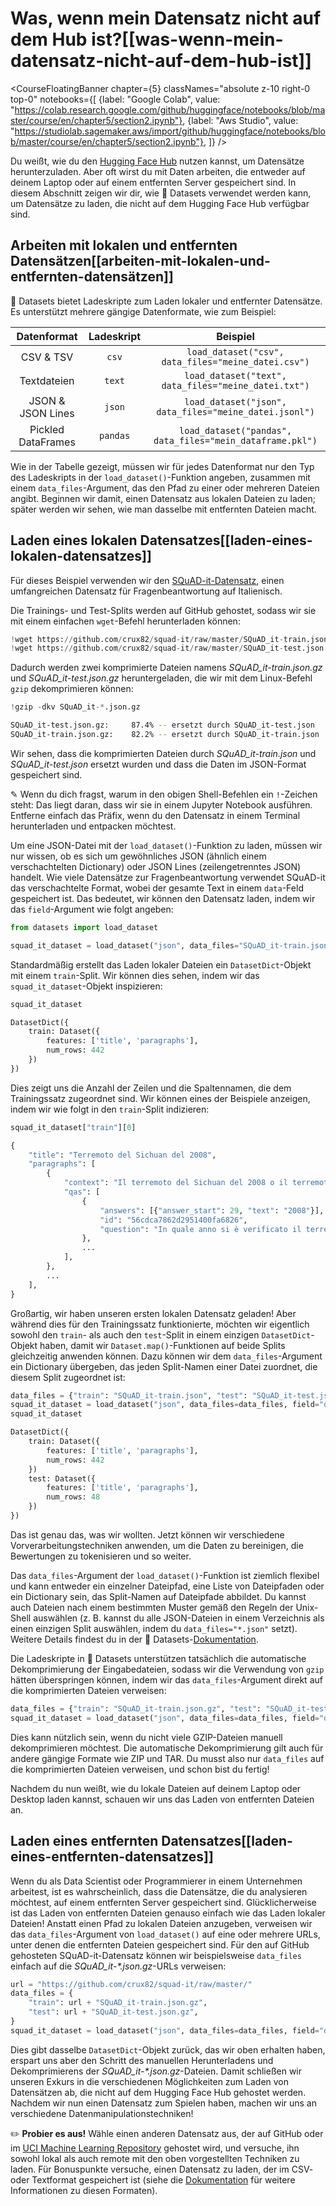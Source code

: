 # Was, wenn mein Datensatz nicht auf dem Hub ist?[[was-wenn-mein-datensatz-nicht-auf-dem-hub-ist]]

<CourseFloatingBanner chapter={5}
  classNames="absolute z-10 right-0 top-0"
  notebooks={[
    {label: "Google Colab", value: "https://colab.research.google.com/github/huggingface/notebooks/blob/master/course/en/chapter5/section2.ipynb"},
    {label: "Aws Studio", value: "https://studiolab.sagemaker.aws/import/github/huggingface/notebooks/blob/master/course/en/chapter5/section2.ipynb"},
]} />

Du weißt, wie du den [Hugging Face Hub](https://huggingface.co/datasets) nutzen kannst, um Datensätze herunterzuladen. Aber oft wirst du mit Daten arbeiten, die entweder auf deinem Laptop oder auf einem entfernten Server gespeichert sind. In diesem Abschnitt zeigen wir dir, wie 🤗 Datasets verwendet werden kann, um Datensätze zu laden, die nicht auf dem Hugging Face Hub verfügbar sind.

<Youtube id="HyQgpJTkRdE"/>

## Arbeiten mit lokalen und entfernten Datensätzen[[arbeiten-mit-lokalen-und-entfernten-datensätzen]]

🤗 Datasets bietet Ladeskripte zum Laden lokaler und entfernter Datensätze. Es unterstützt mehrere gängige Datenformate, wie zum Beispiel:

|    Datenformat     | Ladeskript |                         Beispiel                          |
| :----------------: | :------------: | :-----------------------------------------------------: |
|     CSV & TSV      |     `csv`      |     `load_dataset("csv", data_files="meine_datei.csv")`     |
|    Textdateien     |     `text`     |    `load_dataset("text", data_files="meine_datei.txt")`     |
| JSON & JSON Lines  |     `json`     |   `load_dataset("json", data_files="meine_datei.jsonl")`    |
| Pickled DataFrames |    `pandas`    | `load_dataset("pandas", data_files="mein_dataframe.pkl")` |

Wie in der Tabelle gezeigt, müssen wir für jedes Datenformat nur den Typ des Ladeskripts in der `load_dataset()`-Funktion angeben, zusammen mit einem `data_files`-Argument, das den Pfad zu einer oder mehreren Dateien angibt. Beginnen wir damit, einen Datensatz aus lokalen Dateien zu laden; später werden wir sehen, wie man dasselbe mit entfernten Dateien macht.

## Laden eines lokalen Datensatzes[[laden-eines-lokalen-datensatzes]]

Für dieses Beispiel verwenden wir den [SQuAD-it-Datensatz](https://github.com/crux82/squad-it/), einen umfangreichen Datensatz für Fragenbeantwortung auf Italienisch.

Die Trainings- und Test-Splits werden auf GitHub gehostet, sodass wir sie mit einem einfachen `wget`-Befehl herunterladen können:

```python
!wget https://github.com/crux82/squad-it/raw/master/SQuAD_it-train.json.gz
!wget https://github.com/crux82/squad-it/raw/master/SQuAD_it-test.json.gz
```

Dadurch werden zwei komprimierte Dateien namens *SQuAD_it-train.json.gz* und *SQuAD_it-test.json.gz* heruntergeladen, die wir mit dem Linux-Befehl `gzip` dekomprimieren können:

```python
!gzip -dkv SQuAD_it-*.json.gz
```

```bash
SQuAD_it-test.json.gz:	   87.4% -- ersetzt durch SQuAD_it-test.json
SQuAD_it-train.json.gz:	   82.2% -- ersetzt durch SQuAD_it-train.json
```

Wir sehen, dass die komprimierten Dateien durch _SQuAD_it-train.json_ und _SQuAD_it-test.json_ ersetzt wurden und dass die Daten im JSON-Format gespeichert sind.

<Tip>

✎ Wenn du dich fragst, warum in den obigen Shell-Befehlen ein `!`-Zeichen steht: Das liegt daran, dass wir sie in einem Jupyter Notebook ausführen. Entferne einfach das Präfix, wenn du den Datensatz in einem Terminal herunterladen und entpacken möchtest.

</Tip>

Um eine JSON-Datei mit der `load_dataset()`-Funktion zu laden, müssen wir nur wissen, ob es sich um gewöhnliches JSON (ähnlich einem verschachtelten Dictionary) oder JSON Lines (zeilengetrenntes JSON) handelt. Wie viele Datensätze zur Fragenbeantwortung verwendet SQuAD-it das verschachtelte Format, wobei der gesamte Text in einem `data`-Feld gespeichert ist. Das bedeutet, wir können den Datensatz laden, indem wir das `field`-Argument wie folgt angeben:

```py
from datasets import load_dataset

squad_it_dataset = load_dataset("json", data_files="SQuAD_it-train.json", field="data")
```

Standardmäßig erstellt das Laden lokaler Dateien ein `DatasetDict`-Objekt mit einem `train`-Split. Wir können dies sehen, indem wir das `squad_it_dataset`-Objekt inspizieren:

```py
squad_it_dataset
```

```python out
DatasetDict({
    train: Dataset({
        features: ['title', 'paragraphs'],
        num_rows: 442
    })
})
```

Dies zeigt uns die Anzahl der Zeilen und die Spaltennamen, die dem Trainingssatz zugeordnet sind. Wir können eines der Beispiele anzeigen, indem wir wie folgt in den `train`-Split indizieren:

```py
squad_it_dataset["train"][0]
```

```python out
{
    "title": "Terremoto del Sichuan del 2008",
    "paragraphs": [
        {
            "context": "Il terremoto del Sichuan del 2008 o il terremoto...",
            "qas": [
                {
                    "answers": [{"answer_start": 29, "text": "2008"}],
                    "id": "56cdca7862d2951400fa6826",
                    "question": "In quale anno si è verificato il terremoto nel Sichuan?",
                },
                ...
            ],
        },
        ...
    ],
}
```

Großartig, wir haben unseren ersten lokalen Datensatz geladen! Aber während dies für den Trainingssatz funktionierte, möchten wir eigentlich sowohl den `train`- als auch den `test`-Split in einem einzigen `DatasetDict`-Objekt haben, damit wir `Dataset.map()`-Funktionen auf beide Splits gleichzeitig anwenden können. Dazu können wir dem `data_files`-Argument ein Dictionary übergeben, das jeden Split-Namen einer Datei zuordnet, die diesem Split zugeordnet ist:

```py
data_files = {"train": "SQuAD_it-train.json", "test": "SQuAD_it-test.json"}
squad_it_dataset = load_dataset("json", data_files=data_files, field="data")
squad_it_dataset
```

```python out
DatasetDict({
    train: Dataset({
        features: ['title', 'paragraphs'],
        num_rows: 442
    })
    test: Dataset({
        features: ['title', 'paragraphs'],
        num_rows: 48
    })
})
```

Das ist genau das, was wir wollten. Jetzt können wir verschiedene Vorverarbeitungstechniken anwenden, um die Daten zu bereinigen, die Bewertungen zu tokenisieren und so weiter.

<Tip>

Das `data_files`-Argument der `load_dataset()`-Funktion ist ziemlich flexibel und kann entweder ein einzelner Dateipfad, eine Liste von Dateipfaden oder ein Dictionary sein, das Split-Namen auf Dateipfade abbildet. Du kannst auch Dateien nach einem bestimmten Muster gemäß den Regeln der Unix-Shell auswählen (z. B. kannst du alle JSON-Dateien in einem Verzeichnis als einen einzigen Split auswählen, indem du `data_files="*.json"` setzt). Weitere Details findest du in der 🤗 Datasets-[Dokumentation](https://huggingface.co/docs/datasets/loading#local-and-remote-files).

</Tip>

Die Ladeskripte in 🤗 Datasets unterstützen tatsächlich die automatische Dekomprimierung der Eingabedateien, sodass wir die Verwendung von `gzip` hätten überspringen können, indem wir das `data_files`-Argument direkt auf die komprimierten Dateien verweisen:

```py
data_files = {"train": "SQuAD_it-train.json.gz", "test": "SQuAD_it-test.json.gz"}
squad_it_dataset = load_dataset("json", data_files=data_files, field="data")
```

Dies kann nützlich sein, wenn du nicht viele GZIP-Dateien manuell dekomprimieren möchtest. Die automatische Dekomprimierung gilt auch für andere gängige Formate wie ZIP und TAR. Du musst also nur `data_files` auf die komprimierten Dateien verweisen, und schon bist du fertig!

Nachdem du nun weißt, wie du lokale Dateien auf deinem Laptop oder Desktop laden kannst, schauen wir uns das Laden von entfernten Dateien an.

## Laden eines entfernten Datensatzes[[laden-eines-entfernten-datensatzes]]

Wenn du als Data Scientist oder Programmierer in einem Unternehmen arbeitest, ist es wahrscheinlich, dass die Datensätze, die du analysieren möchtest, auf einem entfernten Server gespeichert sind. Glücklicherweise ist das Laden von entfernten Dateien genauso einfach wie das Laden lokaler Dateien! Anstatt einen Pfad zu lokalen Dateien anzugeben, verweisen wir das `data_files`-Argument von `load_dataset()` auf eine oder mehrere URLs, unter denen die entfernten Dateien gespeichert sind. Für den auf GitHub gehosteten SQuAD-it-Datensatz können wir beispielsweise `data_files` einfach auf die _SQuAD_it-*.json.gz_-URLs verweisen:

```py
url = "https://github.com/crux82/squad-it/raw/master/"
data_files = {
    "train": url + "SQuAD_it-train.json.gz",
    "test": url + "SQuAD_it-test.json.gz",
}
squad_it_dataset = load_dataset("json", data_files=data_files, field="data")
```

Dies gibt dasselbe `DatasetDict`-Objekt zurück, das wir oben erhalten haben, erspart uns aber den Schritt des manuellen Herunterladens und Dekomprimierens der _SQuAD_it-*.json.gz_-Dateien. Damit schließen wir unseren Exkurs in die verschiedenen Möglichkeiten zum Laden von Datensätzen ab, die nicht auf dem Hugging Face Hub gehostet werden. Nachdem wir nun einen Datensatz zum Spielen haben, machen wir uns an verschiedene Datenmanipulationstechniken!

<Tip>

✏️ **Probier es aus!** Wähle einen anderen Datensatz aus, der auf GitHub oder im [UCI Machine Learning Repository](https://archive.ics.uci.edu/ml/index.php) gehostet wird, und versuche, ihn sowohl lokal als auch remote mit den oben vorgestellten Techniken zu laden. Für Bonuspunkte versuche, einen Datensatz zu laden, der im CSV- oder Textformat gespeichert ist (siehe die [Dokumentation](https://huggingface.co/docs/datasets/loading#local-and-remote-files) für weitere Informationen zu diesen Formaten).

</Tip> 